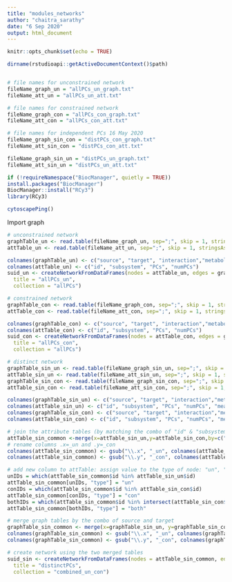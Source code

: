 ---
title: "modules_networks"
author: "chaitra_sarathy"
date: "6 Sep 2020"
output: html_document
---

```{r setup, include=FALSE}
knitr::opts_chunk$set(echo = TRUE)
```

```{r}
dirname(rstudioapi::getActiveDocumentContext()$path)


# file names for unconstrained network
fileName_graph_un = "allPCs_un_graph.txt"
fileName_att_un = "allPCs_un_att.txt"

# file names for constrained network
fileName_graph_con = "allPCs_con_graph.txt"
fileName_att_con = "allPCs_con_att.txt"

# file names for independent PCs 16 May 2020
fileName_graph_sin_con = "distPCs_con_graph.txt"
fileName_att_sin_con = "distPCs_con_att.txt"

fileName_graph_sin_un = "distPCs_un_graph.txt"
fileName_att_sin_un = "distPCs_un_att.txt"


```

```{r}
if (!requireNamespace("BiocManager", quietly = TRUE))
install.packages("BiocManager")
BiocManager::install("RCy3")
library(RCy3)

cytoscapePing()
```

Import graph
```{r}
# unconstrained network
graphTable_un <- read.table(fileName_graph_un, sep=";", skip = 1, stringsAsFactors = FALSE)
attTable_un <- read.table(fileName_att_un, sep=";", skip = 1, stringsAsFactors = FALSE)

colnames(graphTable_un) <- c("source", "target", "interaction","metaboliteName")
colnames(attTable_un) <- c("id", "subsystem", "PCs", "numPCs")
suid_un <- createNetworkFromDataFrames(nodes = attTable_un, edges = graphTable_un,
  title = "allPCs_un",
  collection = "allPCs")

# constrained network
graphTable_con <- read.table(fileName_graph_con, sep=";", skip = 1, stringsAsFactors = FALSE)
attTable_con <- read.table(fileName_att_con, sep=";", skip = 1, stringsAsFactors = FALSE)

colnames(graphTable_con) <- c("source", "target", "interaction","metaboliteName")
colnames(attTable_con) <- c("id", "subsystem", "PCs", "numPCs")
suid_con <- createNetworkFromDataFrames(nodes = attTable_con, edges = graphTable_con,
  title = "allPCs_con",
  collection = "allPCs") 
```

```{r}
# distinct network
graphTable_sin_un <- read.table(fileName_graph_sin_un, sep=";", skip = 1, stringsAsFactors = FALSE)
attTable_sin_un <- read.table(fileName_att_sin_un, sep=";", skip = 1, stringsAsFactors = FALSE)
graphTable_sin_con <- read.table(fileName_graph_sin_con, sep=";", skip = 1, stringsAsFactors = FALSE)
attTable_sin_con <- read.table(fileName_att_sin_con, sep=";", skip = 1, stringsAsFactors = FALSE)

colnames(graphTable_sin_un) <- c("source", "target", "interaction","metaboliteName")
colnames(attTable_sin_un) <- c("id", "subsystem", "PCs", "numPCs", "meanUn", "stdUn")
colnames(graphTable_sin_con) <- c("source", "target", "interaction","metaboliteName")
colnames(attTable_sin_con) <- c("id", "subsystem", "PCs", "numPCs", "meanCon", "stdCon")

# join the attribute tables (by matching the combo of "id" & "subsystem")
attTable_sin_common <-merge(x=attTable_sin_un,y=attTable_sin_con,by=c("id", "subsystem"),all=TRUE)
# rename columns .x=_un and .y=_con
colnames(attTable_sin_common) <- gsub("\\.x", "_un", colnames(attTable_sin_common))
colnames(attTable_sin_common) <- gsub("\\.y", "_con", colnames(attTable_sin_common))

# add new column to attTable: assign value to the type of node: "un", "con" or "both"
unIDs = which(attTable_sin_common$id %in% attTable_sin_un$id)
attTable_sin_common[unIDs, "type"] = "un"
conIDs = which(attTable_sin_common$id %in% attTable_sin_con$id)
attTable_sin_common[conIDs, "type"] = "con"
bothIDs = which(attTable_sin_common$id %in% intersect(attTable_sin_con$id, attTable_sin_un$id))
attTable_sin_common[bothIDs, "type"] = "both"

# merge graph tables by the combo of source and target 
graphTable_sin_common <- merge(x=graphTable_sin_un, y=graphTable_sin_con, by=c("source", "target", "interaction", "metaboliteName"), all=T)
colnames(graphTable_sin_common) <- gsub("\\.x", "_un", colnames(graphTable_sin_common))
colnames(graphTable_sin_common) <- gsub("\\.y", "_con", colnames(graphTable_sin_common))

```

```{r}
# create network using the two merged tables
suid_sin <- createNetworkFromDataFrames(nodes = attTable_sin_common, edges = graphTable_sin_common,
  title = "distinctPCs",
  collection = "combined_un_con") 
```
